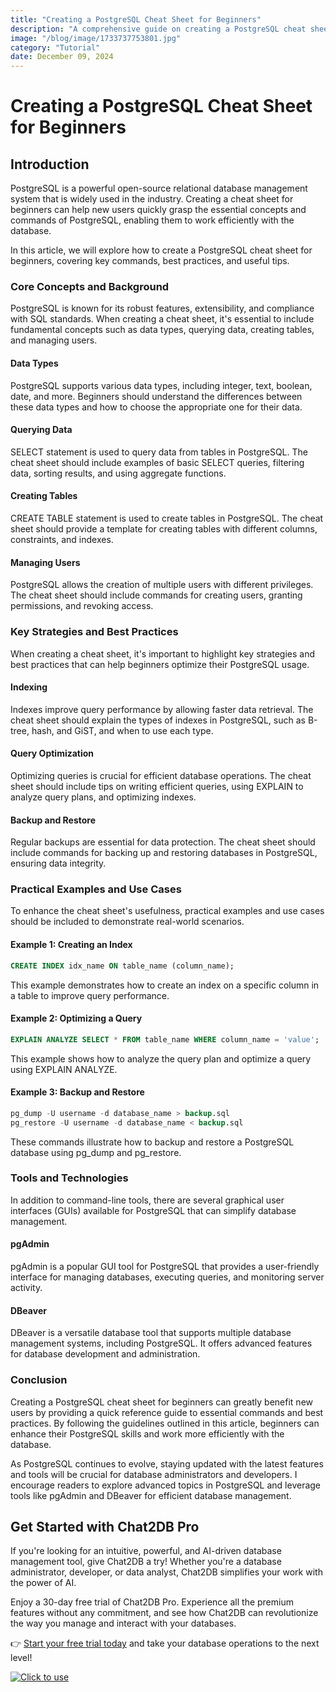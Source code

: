 ```yaml
---
title: "Creating a PostgreSQL Cheat Sheet for Beginners"
description: "A comprehensive guide on creating a PostgreSQL cheat sheet for beginners, covering key concepts, strategies, practical examples, and tools."
image: "/blog/image/1733737753801.jpg"
category: "Tutorial"
date: December 09, 2024
---
```


# Creating a PostgreSQL Cheat Sheet for Beginners


<Authors date="December 09, 2024">
  <Author name="Jing" link="https://chat2db.ai" />
</Authors>

## Introduction
PostgreSQL is a powerful open-source relational database management system that is widely used in the industry. Creating a cheat sheet for beginners can help new users quickly grasp the essential concepts and commands of PostgreSQL, enabling them to work efficiently with the database.

In this article, we will explore how to create a PostgreSQL cheat sheet for beginners, covering key commands, best practices, and useful tips.

### Core Concepts and Background
PostgreSQL is known for its robust features, extensibility, and compliance with SQL standards. When creating a cheat sheet, it's essential to include fundamental concepts such as data types, querying data, creating tables, and managing users.

#### Data Types
PostgreSQL supports various data types, including integer, text, boolean, date, and more. Beginners should understand the differences between these data types and how to choose the appropriate one for their data.

#### Querying Data
SELECT statement is used to query data from tables in PostgreSQL. The cheat sheet should include examples of basic SELECT queries, filtering data, sorting results, and using aggregate functions.

#### Creating Tables
CREATE TABLE statement is used to create tables in PostgreSQL. The cheat sheet should provide a template for creating tables with different columns, constraints, and indexes.

#### Managing Users
PostgreSQL allows the creation of multiple users with different privileges. The cheat sheet should include commands for creating users, granting permissions, and revoking access.

### Key Strategies and Best Practices
When creating a cheat sheet, it's important to highlight key strategies and best practices that can help beginners optimize their PostgreSQL usage.

#### Indexing
Indexes improve query performance by allowing faster data retrieval. The cheat sheet should explain the types of indexes in PostgreSQL, such as B-tree, hash, and GiST, and when to use each type.

#### Query Optimization
Optimizing queries is crucial for efficient database operations. The cheat sheet should include tips on writing efficient queries, using EXPLAIN to analyze query plans, and optimizing indexes.

#### Backup and Restore
Regular backups are essential for data protection. The cheat sheet should include commands for backing up and restoring databases in PostgreSQL, ensuring data integrity.

### Practical Examples and Use Cases
To enhance the cheat sheet's usefulness, practical examples and use cases should be included to demonstrate real-world scenarios.

#### Example 1: Creating an Index
```sql
CREATE INDEX idx_name ON table_name (column_name);
```
This example demonstrates how to create an index on a specific column in a table to improve query performance.

#### Example 2: Optimizing a Query
```sql
EXPLAIN ANALYZE SELECT * FROM table_name WHERE column_name = 'value';
```
This example shows how to analyze the query plan and optimize a query using EXPLAIN ANALYZE.

#### Example 3: Backup and Restore
```sql
pg_dump -U username -d database_name > backup.sql
pg_restore -U username -d database_name < backup.sql
```
These commands illustrate how to backup and restore a PostgreSQL database using pg_dump and pg_restore.

### Tools and Technologies
In addition to command-line tools, there are several graphical user interfaces (GUIs) available for PostgreSQL that can simplify database management.

#### pgAdmin
pgAdmin is a popular GUI tool for PostgreSQL that provides a user-friendly interface for managing databases, executing queries, and monitoring server activity.

#### DBeaver
DBeaver is a versatile database tool that supports multiple database management systems, including PostgreSQL. It offers advanced features for database development and administration.

### Conclusion
Creating a PostgreSQL cheat sheet for beginners can greatly benefit new users by providing a quick reference guide to essential commands and best practices. By following the guidelines outlined in this article, beginners can enhance their PostgreSQL skills and work more efficiently with the database.

As PostgreSQL continues to evolve, staying updated with the latest features and tools will be crucial for database administrators and developers. I encourage readers to explore advanced topics in PostgreSQL and leverage tools like pgAdmin and DBeaver for efficient database management.

## Get Started with Chat2DB Pro

If you're looking for an intuitive, powerful, and AI-driven database management tool, give Chat2DB a try! Whether you're a database administrator, developer, or data analyst, Chat2DB simplifies your work with the power of AI.

Enjoy a 30-day free trial of Chat2DB Pro. Experience all the premium features without any commitment, and see how Chat2DB can revolutionize the way you manage and interact with your databases.

👉 [Start your free trial today](https://chat2db.ai/pricing) and take your database operations to the next level!


[![Click to use](/image/blog/bg/chat2db.jpg)](https://chat2db.ai/)
